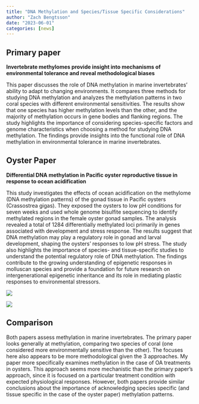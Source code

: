 ```yaml
---
title: "DNA Methylation and Species/Tissue Specific Considerations"
author: "Zach Bengtsson"
date: "2023-06-01"
categories: [news]
---
```



## Primary paper

**Invertebrate methylomes provide insight into mechanisms of environmental tolerance and reveal methodological biases**

This paper discusses the role of DNA methylation in marine invertebrates' ability to adapt to changing environments. It compares three methods for studying DNA methylation and analyzes the methylation patterns in two coral species with different environmental sensitivities. The results show that one species has higher methylation levels than the other, and the majority of methylation occurs in gene bodies and flanking regions. The study highlights the importance of considering species-specific factors and genome characteristics when choosing a method for studying DNA methylation. The findings provide insights into the functional role of DNA methylation in environmental tolerance in marine invertebrates.

## Oyster Paper

**Differential DNA methylation in Pacific oyster reproductive tissue in response to ocean acidification**

This study investigates the effects of ocean acidification on the methylome (DNA methylation patterns) of the gonad tissue in Pacific oysters (Crassostrea gigas). They exposed the oysters to low pH conditions for seven weeks and used whole genome bisulfite sequencing to identify methylated regions in the female oyster gonad samples. The analysis revealed a total of 1284 differentially methylated loci primarily in genes associated with development and stress response. The results suggest that DNA methylation may play a regulatory role in gonad and larval development, shaping the oysters' responses to low pH stress. The study also highlights the importance of species- and tissue-specific studies to understand the potential regulatory role of DNA methylation. The findings contribute to the growing understanding of epigenetic responses in molluscan species and provide a foundation for future research on intergenerational epigenetic inheritance and its role in mediating plastic responses to environmental stressors.

![](DML-distribution.png)

![](CpG-locations.png)

## Comparison

Both papers assess methylation in marine invertebrates. The primary paper looks generally at methylation, comparing two species of coral (one considered more environmentally sensitive than the other). The focuses here also appears to be more methodological given the 3 approaches. My paper more specifically examines methylation in the case of OA treatments in oysters. This approach seems more mechanistic than the primary paper's approach, since it is focused on a particular treatment condition with expected physiological responses. However, both papers provide similar conclusions about the importance of acknowledging species specific (and tissue specific in the case of the oyster paper) methylation patterns.
